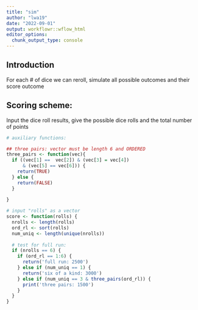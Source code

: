 ```yaml
---
title: "sim"
author: "lwa19"
date: "2022-09-01"
output: workflowr::wflow_html
editor_options:
  chunk_output_type: console
---
```


## Introduction

For each # of dice we can reroll, simulate all possible outcomes and their score outcome

## Scoring scheme: 

Input the dice roll results, give the possible dice rolls and the total number of points

```r
# auxiliary functions: 

## three pairs: vector must be length 6 and ORDERED
three_pairs <- function(vec){
  if ((vec[1] ==  vec[2]) & (vec[3] = vec[4]) 
      & (vec[5] == vec[6])) {
    return(TRUE)
  } else {
    return(FALSE)
  }
  
}
```



```r
# input "rolls" as a vector
score <- function(rolls) {
  nrolls <- length(rolls)
  ord_rl <- sort(rolls)
  num_uniq <- length(unique(nrolls))
  
  # test for full run: 
  if (nrolls == 6) {
    if (ord_rl == 1:6) {
      return('full run: 2500')
    } else if (num_uniq == 1) {
      return('six of a kind: 3000')
    } else if (num_uniq == 3 & three_pairs(ord_rl)) {
      print('three pairs: 1500')
    }
  } 
}

```

